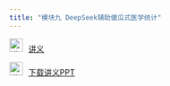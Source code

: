 ```yaml
---
title: "模块九 DeepSeek辅助傻瓜式医学统计"
---
```



<img src="img/teacher.png" alt="讲义" style="width: 24px; height: 24px;margin-right: 10px">[讲义](https://lizongzhang.github.io/deepseekcamp/L9.html)

<img src="img/download.png" alt="讲义" style="width: 24px; height: 24px;margin-right: 10px">[下载讲义PPT](https://github.com/lizongzhang/deepseek/blob/main/docs/L9_slide.pptx?raw=true)

